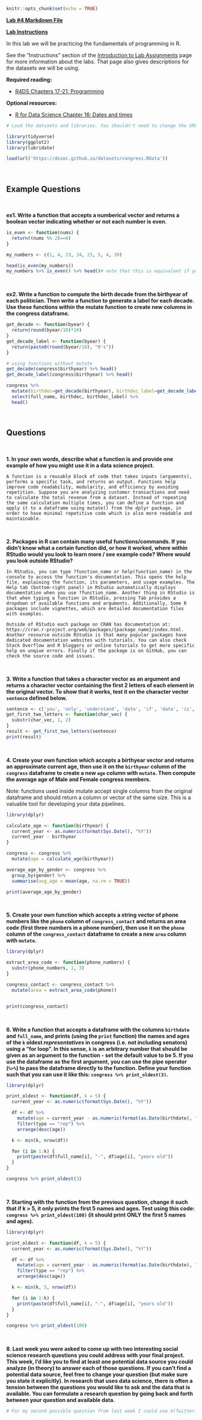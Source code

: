 ```{r setup, include=FALSE}
knitr::opts_chunk$set(echo = TRUE)
```

[**Lab #4 Markdown File**](/assignments/Lab_4.Rmd)

[**Lab Instructions**](https://dssoc.github.io/assignments/lab_instructions.html)

In this lab we will be practicing the fundamentals of programming in R.

See the "Instructions" section of the [Introduction to Lab Assignments](https://dssoc.github.io/assignments/lab_instructions.html) page for more information about the labs. That page also gives descriptions for the datasets we will be using.

**Required reading:**

-   [R4DS Chapters 17-21: Programming](https://r4ds.had.co.nz/program-intro.html)

**Optional resources:**

-   [R for Data Science Chapter 16: Dates and times](https://r4ds.had.co.nz/dates-and-times.html)

```{r message=FALSE, echo=FALSE}
# Load the datasets and libraries. You shouldn't need to change the URL in the `load` function.

library(tidyverse)
library(ggplot2)
library(lubridate)

load(url('https://dssoc.github.io/datasets/congress.RData'))
```

<br/>

## Example Questions

<br>

**ex1. Write a function that accepts a numberical vector and returns a boolean vector indicating whether or not each number is even.**

```{r}
is_even <- function(nums) {
  return((nums %% 2)==0)
}

my_numbers <- c(1, 4, 23, 34, 23, 5, 4, 39)

head(is_even(my_numbers))
my_numbers %>% is_even() %>% head()# note that this is equivalent if you've loaded dplyr
```

<br/>

**ex2. Write a function to compute the birth decade from the birthyear of each politician. Then write a function to generate a label for each decade. Use these functions within the mutate function to create new columns in the congress dataframe.**

```{r}
get_decade <- function(byear) {
  return(round(byear/10)*10)
}
get_decade_label <- function(byear) {
  return(paste0(round(byear/10), "0's"))
}

# using functions without mutate
get_decade(congress$birthyear) %>% head()
get_decade_label(congress$birthyear) %>% head()

congress %>% 
  mutate(birthdec=get_decade(birthyear), birthdec_label=get_decade_label(birthyear)) %>% 
  select(full_name, birthdec, birthdec_label) %>% 
  head()
```

<br/>

## Questions

<br>

**1. In your own words, describe what a function is and provide one example of how you might use it in a data science project.**

```         
A function is a reusable block of code that takes inputs (arguments), performs a specific task, and returns an output. Functions help improve code readability, modularity, and efficiency by avoiding repetition. Suppose you are analyzing customer transactions and need to calculate the total revenue from a dataset. Instead of repeating the same calculation multiple times, you can define a function and apply it to a dataframe using mutate() from the dplyr package, in order to have minimal repetitive code which is also more readable and maintainable.
```

<br/>

**2. Packages in R can contain many useful functions/commands. If you didn't know what a certain function did, or how it worked, where within RStudio would you look to learn more / see example code? Where would you look outside RStudio?**

```         
In RStudio, you can type ?function_name or help(function_name) in the console to access the function's documentation. This opens the help file, explaining the function, its parameters, and usage examples. The Help tab (bottom-right panel) in RStudio automatically displays documentation when you use ?function_name. Another thing in RStudio is that when typing a function in RStudio, pressing Tab provides a dropdown of available functions and arguments. Additionally, Some R packages include vignettes, which are detailed documentation files with examples.

Outside of RStudio each package on CRAN has documentation at: https://cran.r-project.org/web/packages/{package_name}/index.html. Another resource outside RStudio is that many popular packages have dedicated documentation websites with tutorials. You can also check Stack Overflow and R bloggers or online tutorials to get more specific help on unqiue errors. Finally if the package is on GitHub, you can check the source code and issues.
```

<br/>

**3. Write a function that takes a character vector as an argument and returns a character vector containing the first 2 letters of each element in the original vector. To show that it works, test it on the character vector `sentence` defined below.**

```{r}
sentence <- c('you', 'only', 'understand', 'data', 'if', 'data', 'is', 'tidy')
get_first_two_letters <- function(char_vec) {
  substr(char_vec, 1, 2)
}
result <- get_first_two_letters(sentence)
print(result)
```

<br/>

**4. Create your own function which accepts a birthyear vector and returns an approximate current age, then use it on the `birthyear` column of the `congress` dataframe to create a new `age` column with `mutate`. Then compute the average age of Male and Female congress members.**

Note: functions used inside mutate accept single columns from the original dataframe and should return a column or vector of the same size. This is a valuable tool for developing your data pipelines.

```{r}
library(dplyr)

calculate_age <- function(birthyear) {
  current_year <- as.numeric(format(Sys.Date(), "%Y"))
  current_year - birthyear
}

congress <- congress %>%
  mutate(age = calculate_age(birthyear))

average_age_by_gender <- congress %>%
  group_by(gender) %>%
  summarise(avg_age = mean(age, na.rm = TRUE))

print(average_age_by_gender)
```

<br/>

**5. Create your own function which accepts a string vector of phone numbers like the `phone` column of `congress_contact` and returns an area code (first three numbers in a phone number), then use it on the `phone` column of the `congress_contact` dataframe to create a new `area` column with `mutate`.**

```{r}
library(dplyr)

extract_area_code <- function(phone_numbers) {
  substr(phone_numbers, 1, 3)
}

congress_contact <- congress_contact %>%
  mutate(area = extract_area_code(phone))


print(congress_contact)
```

<br/>

**6. Write a function that accepts a dataframe with the columns `birthdate` and `full_name`, and prints (using the `print` function) the names and ages of the `k` oldest *representatives* in congress (i.e. not including senators) using a "for loop". In this sense, `k` is an arbitrary number that should be given as an argument to the function - set the default value to be 5. If you use the dataframe as the first argument, you can use the pipe operator (`%>%`) to pass the dataframe directly to the function. Define your function such that you can use it like this: `congress %>% print_oldest(3)`.**

```{r}
library(dplyr)

print_oldest <- function(df, k = 5) {
  current_year <- as.numeric(format(Sys.Date(), "%Y"))

  df <- df %>%
    mutate(age = current_year - as.numeric(format(as.Date(birthdate), "%Y"))) %>%
    filter(type == "rep") %>% 
    arrange(desc(age))

  k <- min(k, nrow(df))

  for (i in 1:k) {
    print(paste(df$full_name[i], "-", df$age[i], "years old"))
  }
}

congress %>% print_oldest(3)
```

<br/>

**7. Starting with the function from the previous question, change it such that if k \> 5, it only prints the first 5 names and ages. Test using this code: `congress %>% print_oldest(100)` (it should print ONLY the first 5 names and ages).**

```{r}
library(dplyr)

print_oldest <- function(df, k = 5) {
  current_year <- as.numeric(format(Sys.Date(), "%Y"))

  df <- df %>%
    mutate(age = current_year - as.numeric(format(as.Date(birthdate), "%Y"))) %>%
    filter(type == "rep") %>%
    arrange(desc(age))

  k <- min(k, 5, nrow(df))

  for (i in 1:k) {
    print(paste(df$full_name[i], "-", df$age[i], "years old"))
  }
}

congress %>% print_oldest(100)
```

<br/>

**8. Last week you were asked to come up with two interesting social science research questions you could address with your final project. This week, I'd like you to find at least one potential data source you could analyze (in theory) to answer each of those questions. If you can't find a potential data source, feel free to change your question (but make sure you state it explicitly). In research that uses data science, there is often a tension between the questions you would like to ask and the data that is available. You can formulate a research question by going back and forth between your question and available data.**

```{r}
# For my second possible question from last week I could use X(Twitter) as well as TikTok and other social media data to get a better understanding of the Echo Chamber being created. I could understand how the algorithms of these different social media platforms promote different content to different uses and how one might become more polarizing than another. I was able to find this link: "https://gwu-libraries.github.io/sfm-ui/posts/2017-09-14-twitter-data#:~:text=There%20are%204%20primary%20ways%20of%20acquiring%20Twitter,Twitter%20service%20provider.%20Let%E2%80%99s%20explore%20each%20of%20these." which can help with getting access to Twitter data. Additionally I could use/look at BlueSky data instead being that while it is less used the data is more easily accessible. I could also create multiple different new accounts and create some data to compare different levels of polarization for different users.
```
